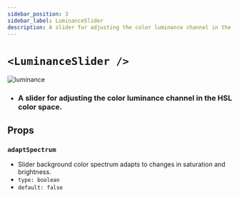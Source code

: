 ```yaml
---
sidebar_position: 3
sidebar_label: LuminanceSlider
description: A slider for adjusting the color luminance channel in the HSL color space.
---
```


# `<LuminanceSlider />`

![luminance](../../../images/luminance.png)

- ### A slider for adjusting the color luminance channel in the HSL color space.

## Props

### `adaptSpectrum`

- Slider background color spectrum adapts to changes in saturation and brightness.
- `type: boolean`
- `default: false`


<SliderProps />
